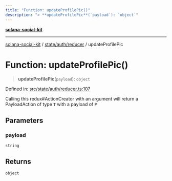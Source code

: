 ```yaml
---
title: "Function: updateProfilePic()"
description: "> **updateProfilePic**(`payload`): `object`"
---
```


[**solana-social-kit**](../../../../README.mdx)

***

[solana-social-kit](../../../../README.mdx) / [state/auth/reducer](../README.mdx) / updateProfilePic

# Function: updateProfilePic()

> **updateProfilePic**(`payload`): `object`

Defined in: [src/state/auth/reducer.ts:107](https://github.com/SendArcade/solana-app-kit/blob/bd4b3556b8f469c27ebb06f4df65b3a36b43ba3b/src/state/auth/reducer.ts#L107)

Calling this redux#ActionCreator with an argument will
return a PayloadAction of type `T` with a payload of `P`

## Parameters

### payload

`string`

## Returns

`object`
